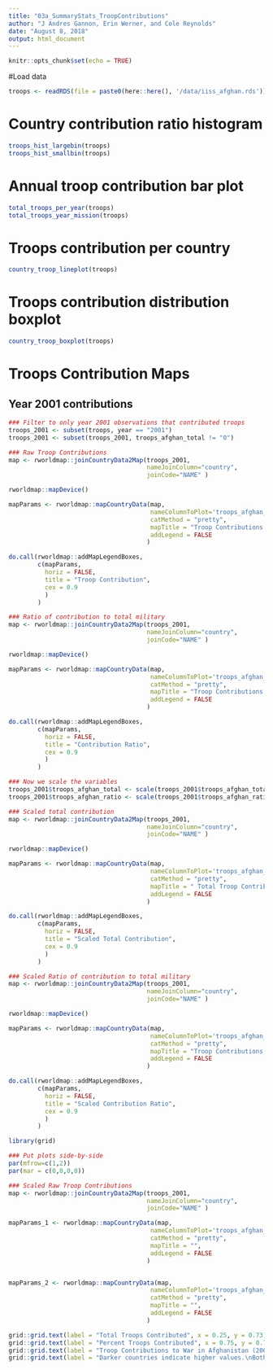 ```yaml
---
title: "03a_SummaryStats_TroopContributions"
author: "J Andres Gannon, Erin Werner, and Cole Reynolds"
date: "August 8, 2018"
output: html_document
---
```


```r
knitr::opts_chunk$set(echo = TRUE)
```

#Load data
```r
troops <- readRDS(file = paste0(here::here(), '/data/iiss_afghan.rds'))
```

# Country contribution ratio histogram
```r
troops_hist_largebin(troops)
troops_hist_smallbin(troops)
```


# Annual troop contribution bar plot
```r
total_troops_per_year(troops)
total_troops_year_mission(troops)
```

# Troops contribution per country
```r
country_troop_lineplot(troops)
```

# Troops contribution distribution boxplot
```r
country_troop_boxplot(troops)
```

# Troops Contribution Maps
## Year 2001 contributions
```r
### Filter to only year 2001 observations that contributed troops
troops_2001 <- subset(troops, year == "2001")
troops_2001 <- subset(troops_2001, troops_afghan_total != "0")

### Raw Troop Contributions
map <- rworldmap::joinCountryData2Map(troops_2001,
                                      nameJoinColumn="country",
                                      joinCode="NAME" )

rworldmap::mapDevice()

mapParams <- rworldmap::mapCountryData(map,
                                       nameColumnToPlot='troops_afghan_total',
                                       catMethod = "pretty",
                                       mapTitle = "Troop Contributions to War in Afghanistan (2001)",
                                       addLegend = FALSE
                                      )

do.call(rworldmap::addMapLegendBoxes,
        c(mapParams,
          horiz = FALSE,
          title = "Troop Contribution",
          cex = 0.9
          )
        )

```

```r
### Ratio of contribution to total military
map <- rworldmap::joinCountryData2Map(troops_2001,
                                      nameJoinColumn="country",
                                      joinCode="NAME" )

rworldmap::mapDevice()

mapParams <- rworldmap::mapCountryData(map,
                                       nameColumnToPlot='troops_afghan_ratio',
                                       catMethod = "pretty",
                                       mapTitle = "Troop Contributions Relative to Total Military (2001)",
                                       addLegend = FALSE
                                      )

do.call(rworldmap::addMapLegendBoxes,
        c(mapParams,
          horiz = FALSE,
          title = "Contribution Ratio",
          cex = 0.9
          )
        )

```

```r
### Now we scale the variables
troops_2001$troops_afghan_total <- scale(troops_2001$troops_afghan_total)
troops_2001$troops_afghan_ratio <- scale(troops_2001$troops_afghan_ratio)
```

```r
### Scaled total contribution
map <- rworldmap::joinCountryData2Map(troops_2001,
                                      nameJoinColumn="country",
                                      joinCode="NAME" )

rworldmap::mapDevice()

mapParams <- rworldmap::mapCountryData(map,
                                       nameColumnToPlot='troops_afghan_total',
                                       catMethod = "pretty",
                                       mapTitle = " Total Troop Contributions (2001)",
                                       addLegend = FALSE
                                      )

do.call(rworldmap::addMapLegendBoxes,
        c(mapParams,
          horiz = FALSE,
          title = "Scaled Total Contribution",
          cex = 0.9
          )
        )

```

```r
### Scaled Ratio of contribution to total military
map <- rworldmap::joinCountryData2Map(troops_2001,
                                      nameJoinColumn="country",
                                      joinCode="NAME" )

rworldmap::mapDevice()

mapParams <- rworldmap::mapCountryData(map,
                                       nameColumnToPlot='troops_afghan_ratio',
                                       catMethod = "pretty",
                                       mapTitle = "Troop Contributions Relative to Total Military (2001)",
                                       addLegend = FALSE
                                      )

do.call(rworldmap::addMapLegendBoxes,
        c(mapParams,
          horiz = FALSE,
          title = "Scaled Contribution Ratio",
          cex = 0.9
          )
        )

```

```r
library(grid)

### Put plots side-by-side
par(mfrow=c(1,2))
par(mar = c(0,0,0,0))

### Scaled Raw Troop Contributions
map <- rworldmap::joinCountryData2Map(troops_2001,
                                      nameJoinColumn="country",
                                      joinCode="NAME" )

mapParams_1 <- rworldmap::mapCountryData(map,
                                       nameColumnToPlot='troops_afghan_total',
                                       catMethod = "pretty",
                                       mapTitle = "",
                                       addLegend = FALSE
                                      )


mapParams_2 <- rworldmap::mapCountryData(map,
                                       nameColumnToPlot='troops_afghan_ratio',
                                       catMethod = "pretty",
                                       mapTitle = "",
                                       addLegend = FALSE
                                      )

grid::grid.text(label = "Total Troops Contributed", x = 0.25, y = 0.73)
grid::grid.text(label = "Percent Troops Contributed", x = 0.75, y = 0.73)
grid::grid.text(label = "Troop Contributions to War in Afghanistan (2001)", x = 0.5, y = 0.85, gp = gpar(fontsize = 14, fontface = "bold"))
grid::grid.text(label = "Darker countries indicate higher values.\nBoth maps scaled relative to average contribution level to make values comparable.", x = 0.5, y = 0.2, gp = gpar(fontsize = 9))


```
